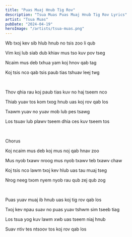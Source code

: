 ```yaml
---
title: "Puas Muaj Hnub Tig Rov"
description: "Tsua Muas Puas Muaj Hnub Tig Rov Lyrics"
artist: "Tsua Muas"
pubDate: "2024-04-19"
heroImage: "/artists/tsua-muas.png"
---
```


Wb txoj kev sib hlub hnub no tsis zoo li qub

Vim koj lub siab dub khiav mus tso kuv pov tseg

Ncaim mus deb txhua yam koj hnov qab tag

Koj tsis nco qab tsis paub tias tshuav leej twg

<br />

Thov qhia rau koj paub tias kuv no haj tseem nco

Thiab yuav tos kom txog hnub uas koj rov qab los

Txawm yuav no yuav mob lub pes tsawg

Los tsuav lub plawv tseem dhia ces kuv tseem tos

<br />

Chorus

Koj ncaim mus deb koj mus noj qab hnav zoo

Mus nyob txawv nroog mus nyob txawv teb txawv chaw

Koj tsis nco lawm txoj kev hlub uas tau muaj tseg

Nrog neeg txom nyem nyob rau qub zej qub zog

<br />

Puas yuav muaj ib hnub uas koj tig rov qab los

Txoj kev npau suav no puas yuav tshwm sim tseeb tiag

Los tsua yog kuv lawm xwb uas tseem niaj hnub

Suav ntiv tes ntsoov tos koj rov qab los
